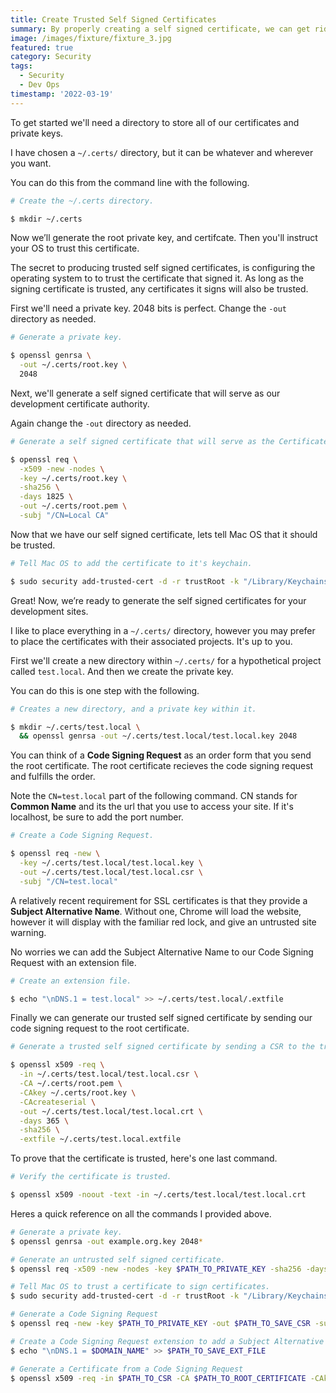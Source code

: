 ```yaml
---
title: Create Trusted Self Signed Certificates
summary: By properly creating a self signed certificate, we can get rid of the nagging browser errors for good.
image: /images/fixture/fixture_3.jpg
featured: true
category: Security
tags:
  - Security
  - Dev Ops
timestamp: '2022-03-19'
---
```


<Box heading="Create the `.certs/` Directory.">

<Content>

To get started we'll need a directory to store all of our certificates and private keys.

I have chosen a `~/.certs/` directory, but it can be whatever and wherever you want.

</Content>
<Content>

You can do this from the command line with the following.

```bash
# Create the ~/.certs directory.

$ mkdir ~/.certs
```

</Content>
</Box>

<Box heading="Generate and Trust the Root Private Key, and Certificate.">

<Content>
Now we’ll generate the root private key, and certifcate. Then you'll instruct your OS to trust this certificate.

</Content>

<Content heading="Trust is Key">

The secret to producing trusted self signed certificates, is configuring the operating system to to trust the certificate that signed it. As long as the signing certificate is trusted, any certificates it signs will also be trusted.

</Content>
<Content heading="Generate the Root Private Key">

First we'll need a private key. 2048 bits is perfect. Change the `-out` directory as needed.

```bash
# Generate a private key.

$ openssl genrsa \
  -out ~/.certs/root.key \
  2048
```

</Content>

<Content heading="Generate the Root Certificate">

Next, we'll generate a self signed certificate that will serve as our development certificate authority.

Again change the `-out` directory as needed.

```bash
# Generate a self signed certificate that will serve as the Certificate Authority.

$ openssl req \
  -x509 -new -nodes \
  -key ~/.certs/root.key \
  -sha256 \
  -days 1825 \
  -out ~/.certs/root.pem \
  -subj "/CN=Local CA"
```

</Content>

<Content heading="Configure Mac OS to trust the Certificate">

Now that we have our self signed certificate, lets tell Mac OS that it should be trusted.

```bash
# Tell Mac OS to add the certificate to it's keychain.

$ sudo security add-trusted-cert -d -r trustRoot -k "/Library/Keychains/System.keychain" ~/.certs/root.pem
```

</Content>
</Box>

<Box heading="Generate Self Signed Development Certificates">

<Content>

Great! Now, we’re ready to generate the self signed certificates for your development sites.

I like to place everything in a `~/.certs/` directory, however you may prefer to place the certificates with their associated projects. It's up to you.

</Content>

<Content heading="Generate Private Key for Development Domain">

First we'll create a new directory within `~/.certs/` for a hypothetical project called `test.local`. And then we create the private key.

You can do this is one step with the following.

```bash
# Creates a new directory, and a private key within it.

$ mkdir ~/.certs/test.local \
  && openssl genrsa -out ~/.certs/test.local/test.local.key 2048
```

</Content>

<Content heading="Generate a Code Signing Request">

You can think of a **Code Signing Request** as an order form that you send the root certificate. The root certificate recieves the code signing request and fulfills the order.

Note the `CN=test.local` part of the following command. CN stands for **Common Name** and its the url that you use to access your site. If it's localhost, be sure to add the port number.

```bash
# Create a Code Signing Request.

$ openssl req -new \
  -key ~/.certs/test.local/test.local.key \
  -out ~/.certs/test.local/test.local.csr \
  -subj "/CN=test.local"
```

</Content>
<Content heading="Generate Extension File">

A relatively recent requirement for SSL certificates is that they provide a **Subject Alternative Name**. Without one, Chrome will load the website, however it will display with the familiar red lock, and give an untrusted site warning.

No worries we can add the Subject Alternative Name to our Code Signing Request with an extension file.

```bash
# Create an extension file.

$ echo "\nDNS.1 = test.local" >> ~/.certs/test.local/.extfile
```

</Content>
<Content heading="Generate the self signed certificate">

Finally we can generate our trusted self signed certificate by sending our code signing request to the root certificate.

```bash
# Generate a trusted self signed certificate by sending a CSR to the trusted certificate.

$ openssl x509 -req \
  -in ~/.certs/test.local/test.local.csr \
  -CA ~/.certs/root.pem \
  -CAkey ~/.certs/root.key \
  -CAcreateserial \
  -out ~/.certs/test.local/test.local.crt \
  -days 365 \
  -sha256 \
  -extfile ~/.certs/test.local.extfile
```

</Content>
</Box>

<Box heading="Verify the Certificate is Trusted">

<Content>

To prove that the certificate is trusted, here's one last command.

```bash
# Verify the certificate is trusted.

$ openssl x509 -noout -text -in ~/.certs/test.local/test.local.crt
```

</Content>
</Box>

<Box heading="Command Reference">

<Content>

Heres a quick reference on all the commands I provided above.

```bash
# Generate a private key.
$ openssl genrsa -out example.org.key 2048*

# Generate an untrusted self signed certificate.
$ openssl req -x509 -new -nodes -key $PATH_TO_PRIVATE_KEY -sha256 -days 1825 -out $PATH_TO_SAVE_CERT -subj "/CN=Local CA"

# Tell Mac OS to trust a certificate to sign certificates.
$ sudo security add-trusted-cert -d -r trustRoot -k "/Library/Keychains/System.keychain" $PATH_TO_CERT

# Generate a Code Signing Request
$ openssl req -new -key $PATH_TO_PRIVATE_KEY -out $PATH_TO_SAVE_CSR -subj "/CN=$SITE_DOMAIN_NAME"

# Create a Code Signing Request extension to add a Subject Alternative Name.
$ echo "\nDNS.1 = $DOMAIN_NAME" >> $PATH_TO_SAVE_EXT_FILE

# Generate a Certificate from a Code Signing Request
$ openssl x509 -req -in $PATH_TO_CSR -CA $PATH_TO_ROOT_CERTIFICATE -CAkey $PATH_TO_ROOT_PRIVATE_KEY -CAcreateserial -out $PATH_TO_CREATE_CERTIFICATE -days 365 -sha256 -extfile $PATH_TO_EXTENSION_FILE
```

</Content>
</Box>
